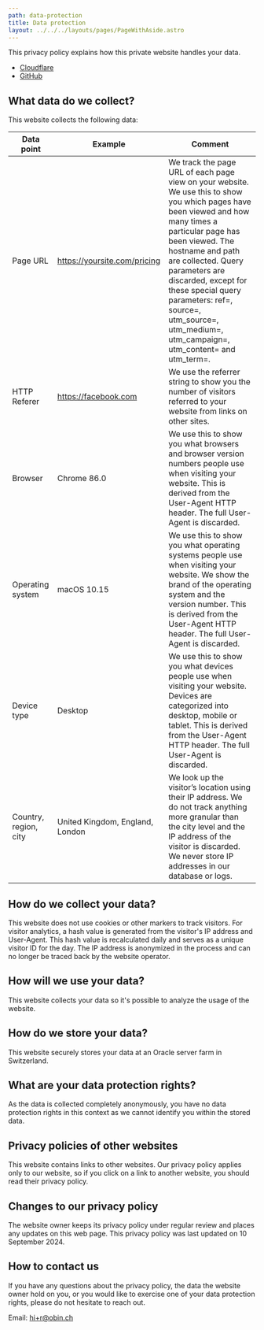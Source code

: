 ```yaml
---
path: data-protection
title: Data protection
layout: ../../../layouts/pages/PageWithAside.astro
---
```


This privacy policy explains how this private website handles your data.

- [Cloudflare](https://www.cloudflare.com/privacypolicy/)
- [GitHub](https://docs.github.com/en/site-policy/privacy-policies/github-general-privacy-statement)

## What data do we collect?

This website collects the following data:

| Data point | Example | Comment |
|---|---|---|
| Page URL | https://yoursite.com/pricing | We  track the page URL of each page view on your website. We use this to  show you which pages have been viewed and how many times a particular  page has been viewed.   The hostname and path are collected. Query parameters are discarded, except for these special query parameters: ref=, source=, utm_source=, utm_medium=, utm_campaign=, utm_content= and utm_term=. |
| HTTP Referer | https://facebook.com | We use the referrer string to show you the number of visitors referred to your website from links on other sites. |
| Browser | Chrome 86.0 | We  use this to show you what browsers and browser version numbers people  use when visiting your website. This is derived from the User-Agent HTTP  header. The full User-Agent is discarded. |
| Operating system | macOS 10.15 | We  use this to show you what operating systems people use when visiting  your website. We show the brand of the operating system and the version  number. This is derived from the User-Agent HTTP header. The full  User-Agent is discarded. |
| Device type | Desktop | We  use this to show you what devices people use when visiting your  website. Devices are categorized into desktop, mobile or tablet. This is  derived from the User-Agent HTTP header. The full User-Agent is  discarded. |
| Country, region, city | United Kingdom, England, London | We  look up the visitor’s location using their IP address. We do not track  anything more granular than the city level and the IP address of the  visitor is discarded. We never store IP addresses in our database or  logs. |

## How do we collect your data?

This website does not use cookies or other markers to track visitors. For visitor analytics, a hash value is generated from the visitor's IP address and User-Agent. This hash value is recalculated daily and serves as a unique visitor ID for the day. The IP address is anonymized in the process and can no longer be traced back by the website operator.

## How will we use your data?

This website collects your data so it's possible to analyze the usage of the website.

## How do we store your data?

This website securely stores your data at an Oracle server farm in Switzerland.

## What are your data protection rights?

As the data is collected completely anonymously, you have no data protection rights in this context as we cannot identify you within the stored data.

## Privacy policies of other websites

This website contains links to other websites. Our privacy policy
applies only to our website, so if you click on a link to another website, you
should read their privacy policy.

## Changes to our privacy policy

The website owner keeps its privacy policy under regular review and places any
updates on this web page. This privacy policy was last updated on 10 September
2024.

## How to contact us

If you have any questions about the privacy policy, the data the website owner hold
on you, or you would like to exercise one of your data protection rights,
please do not hesitate to reach out.

Email: <a href="mailto:hi+r@obin.ch">hi+r@obin.ch</a>
